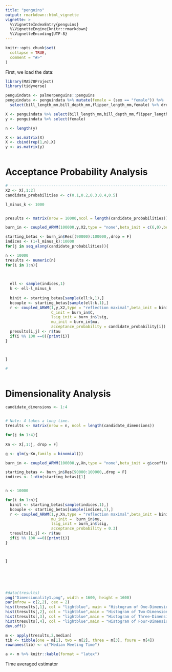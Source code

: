 ```yaml
---
title: "penguins"
output: rmarkdown::html_vignette
vignette: >
  %\VignetteIndexEntry{penguins}
  %\VignetteEngine{knitr::rmarkdown}
  %\VignetteEncoding{UTF-8}
---
```


```r
knitr::opts_chunk$set(
  collapse = TRUE,
  comment = "#>"
)
```

First, we load the data:

```r
library(MA578Project)
library(tidyverse)

penguindata <- palmerpenguins::penguins
penguindata <- penguindata %>% mutate(female = (sex == "female")) %>% 
  select(bill_length_mm,bill_depth_mm,flipper_length_mm,female) %>% drop_na

X <- penguindata %>% select(bill_length_mm,bill_depth_mm,flipper_length_mm)
y <- penguindata %>% select(female)

n <- length(y)

X <- as.matrix(X)
X <- cbind(rep(1,n),X)
y <- as.matrix(y)



```

# Acceptance Probability Analysis

```r
# -------------------------------------------------------------------------------------
X2 <- X[,1:2]
candidate_probabilities <- c(0.1,0.2,0.3,0.4,0.5)

l_minus_k <- 1000


presults <- matrix(nrow = 10000,ncol = length(candidate_probabilities))

burn_in <- coupled_ARWM(100000,y,X2,type = "none",beta_init = c(6,0),beta_couple_init = c(6,0))

starting_betas <- burn_in$Res[(90000):100000,,drop = F]
indices <- (1+l_minus_k):10000
for(j in seq_along(candidate_probabilities)){

n <- 10000
tresults <- numeric(n)
for(i in 1:n){
  
  

  ell <- sample(indices,1)
  k <- ell-l_minus_k
 
  binit <- starting_betas[sample(ell:k,1),]
  bcouple <- starting_betas[sample(ell:k,1),]
  r <- coupled_ARWM(1,y,X2,type = "reflection maximal",beta_init = binit, beta_couple =  bcouple,
                    C_init = burn_in$C,
                    lsig_init = burn_in$lsig,
                    mu_init = burn_in$mu,
                    acceptance_probability = candidate_probability[i])
  presults[i,j] <- r$tau
  if(i %% 100 ==0){print(i)}
}



}

# 



```

# Dimensionality Analysis

```r
candidate_dimensions <- 1:4


# Note: 4 takes a long time.
tresults <- matrix(nrow = n, ncol = length(candidate_dimensions))

for(j in 1:4){
  
Xn <- X[,1:j, drop = F]

g <- glm(y~Xn,family = binomial())

burn_in <- coupled_ARWM(100000,y,Xn,type = "none",beta_init = g$coefficients[-2],beta_couple_init = g$coefficients[-2])

starting_betas <- burn_in$Res[90000:100000,,drop = F]
indices <- 1:dim(starting_betas)[1]


n <- 10000

for(i in 1:n){
  binit <- starting_betas[sample(indices,1),]
  bcouple <- starting_betas[sample(indices,1),]
  r <- coupled_ARWM(1,y,Xn,type = "reflection maximal",beta_init = binit, beta_couple = bcouple,C_init = burn_in$C, 
                    mu_init =  burn_in$mu,
                    lsig_init = burn_in$lsig,
                    acceptance_probability = 0.3)
  tresults[i,j] <- r$tau
  if(i %% 100 ==0){print(i)}
}



}







```

```r
#data(tresults)
png("Dimensionality1.png", width = 1600, height = 1600)
par(mfrow = c(2,2), cex = 2)
hist(tresults[,1], col = "lightblue", main = "Histogram of One-Dimensional Regression", xlab = "Meeting time")
hist(tresults[,2], col = "lightblue",main = "Histogram of Two-Dimensional Regression", xlab = "Meeting time")
hist(tresults[,3], col = "lightblue",main = "Histogram of Three-Dimensional Regression", xlab = "Meeting time")
hist(tresults[,4], col = "lightblue",main = "Histogram of Four-Dimensional Regression", xlab = "Meeting time")
dev.off()

m <- apply(tresults,2,median)
tib <- tibble(one = m[1], two = m[2], three = m[3], foure = m[4])
rownames(tib) <- c("Median Meeting Time")

a <- m %>% knitr::kable(format = "latex")
```
Time averaged estimator
```r

```





